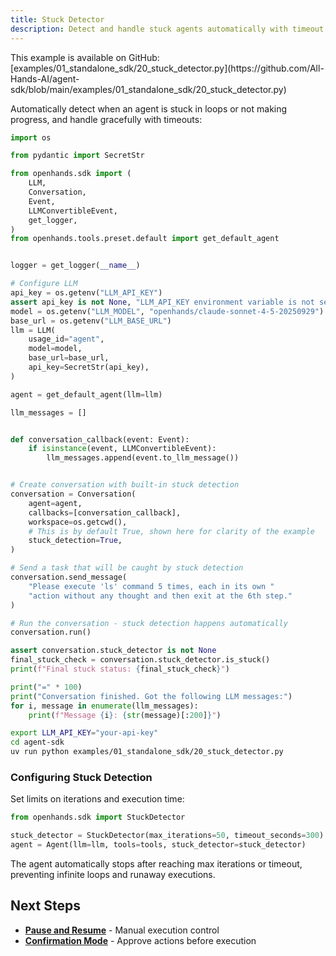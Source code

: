 ```yaml
---
title: Stuck Detector
description: Detect and handle stuck agents automatically with timeout mechanisms.
---
```


<Note>
This example is available on GitHub: [examples/01_standalone_sdk/20_stuck_detector.py](https://github.com/All-Hands-AI/agent-sdk/blob/main/examples/01_standalone_sdk/20_stuck_detector.py)
</Note>

Automatically detect when an agent is stuck in loops or not making progress, and handle gracefully with timeouts:

```python icon="python" examples/01_standalone_sdk/20_stuck_detector.py
import os

from pydantic import SecretStr

from openhands.sdk import (
    LLM,
    Conversation,
    Event,
    LLMConvertibleEvent,
    get_logger,
)
from openhands.tools.preset.default import get_default_agent


logger = get_logger(__name__)

# Configure LLM
api_key = os.getenv("LLM_API_KEY")
assert api_key is not None, "LLM_API_KEY environment variable is not set."
model = os.getenv("LLM_MODEL", "openhands/claude-sonnet-4-5-20250929")
base_url = os.getenv("LLM_BASE_URL")
llm = LLM(
    usage_id="agent",
    model=model,
    base_url=base_url,
    api_key=SecretStr(api_key),
)

agent = get_default_agent(llm=llm)

llm_messages = []


def conversation_callback(event: Event):
    if isinstance(event, LLMConvertibleEvent):
        llm_messages.append(event.to_llm_message())


# Create conversation with built-in stuck detection
conversation = Conversation(
    agent=agent,
    callbacks=[conversation_callback],
    workspace=os.getcwd(),
    # This is by default True, shown here for clarity of the example
    stuck_detection=True,
)

# Send a task that will be caught by stuck detection
conversation.send_message(
    "Please execute 'ls' command 5 times, each in its own "
    "action without any thought and then exit at the 6th step."
)

# Run the conversation - stuck detection happens automatically
conversation.run()

assert conversation.stuck_detector is not None
final_stuck_check = conversation.stuck_detector.is_stuck()
print(f"Final stuck status: {final_stuck_check}")

print("=" * 100)
print("Conversation finished. Got the following LLM messages:")
for i, message in enumerate(llm_messages):
    print(f"Message {i}: {str(message)[:200]}")
```

```bash Running the Example
export LLM_API_KEY="your-api-key"
cd agent-sdk
uv run python examples/01_standalone_sdk/20_stuck_detector.py
```

### Configuring Stuck Detection

Set limits on iterations and execution time:

```python highlight={3-4}
from openhands.sdk import StuckDetector

stuck_detector = StuckDetector(max_iterations=50, timeout_seconds=300)
agent = Agent(llm=llm, tools=tools, stuck_detector=stuck_detector)
```

The agent automatically stops after reaching max iterations or timeout, preventing infinite loops and runaway executions.

## Next Steps

- **[Pause and Resume](/sdk/guides/pause-and-resume)** - Manual execution control
- **[Confirmation Mode](/sdk/guides/confirmation-mode)** - Approve actions before execution
